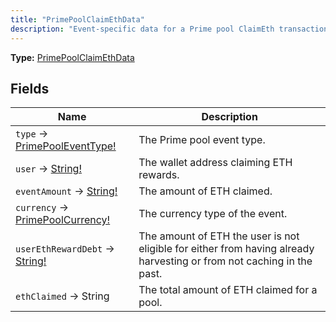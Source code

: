 ```yaml
---
title: "PrimePoolClaimEthData"
description: "Event-specific data for a Prime pool ClaimEth transaction."
---
```


**Type:** [PrimePoolClaimEthData](/api-reference/types/primepoolclaimethdata)

## Fields

| Name | Description |
|------|-------------|
| `type` → [PrimePoolEventType!](/api-reference/types/primepooleventtype) | The Prime pool event type. |
| `user` → [String!](/api-reference/types/string) | The wallet address claiming ETH rewards. |
| `eventAmount` → [String!](/api-reference/types/string) | The amount of ETH claimed. |
| `currency` → [PrimePoolCurrency!](/api-reference/types/primepoolcurrency) | The currency type of the event. |
| `userEthRewardDebt` → [String!](/api-reference/types/string) | The amount of ETH the user is not eligible for either from having already harvesting or from not caching in the past. |
| `ethClaimed` → String | The total amount of ETH claimed for a pool. |

